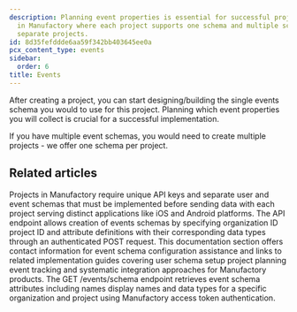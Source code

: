 ```yaml
---
description: Planning event properties is essential for successful project implementation
  in Manufactory where each project supports one schema and multiple schemas require
  separate projects.
id: 8d35fefddde6aa59f342bb403645ee0a
pcx_content_type: events
sidebar:
  order: 6
title: Events
---
```


After creating a project, you can start designing/building the single events schema you would to use for this project. Planning which event properties you will collect is crucial for a successful implementation.



<PageTree />


If you have multiple event schemas, you would need to create multiple projects - we offer one schema per project.


## Related articles
<CardGrid>
<LinkTitleCard header="<b>Manufactory > Projects</b>" href="/products/manufactory/projects/" > Projects in Manufactory require unique API keys and separate user and event schemas that must be implemented before sending data with each project serving distinct applications like iOS and Android platforms. </LinkTitleCard>
<LinkTitleCard header="<b>Events > Create events schema</b>" href="/products/manufactory/events/create_schema/" > The API endpoint allows creation of events schemas by specifying organization ID project ID and attribute definitions with their corresponding data types through an authenticated POST request. </LinkTitleCard>
<LinkTitleCard header="<b>Implementation > Configuring events schema</b>" href="/products/manufactory/implementation/configuring_events_schema/" > This documentation section offers contact information for event schema configuration assistance and links to related implementation guides covering user schema setup project planning event tracking and systematic integration approaches for Manufactory products. </LinkTitleCard>
<LinkTitleCard header="<b>Events > Get events schema</b>" href="/products/manufactory/events/get_schema/" > The GET /events/schema endpoint retrieves event schema attributes including names display names and data types for a specific organization and project using Manufactory access token authentication. </LinkTitleCard>
</CardGrid>